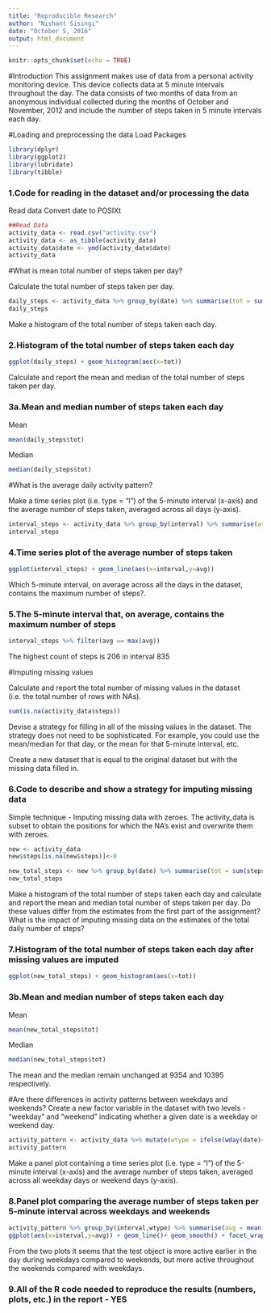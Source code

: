 ---
title: "Reproducible Research"
author: "Nishant Sisingi"
date: "October 5, 2016"
output: html_document
---

```{r setup, include=FALSE}
knitr::opts_chunk$set(echo = TRUE)
```

#Introduction
This assignment makes use of data from a personal activity monitoring device. This device collects data at 5 minute intervals throughout the day. The data consists of two months of data from an anonymous individual collected during the months of October and November, 2012 and include the number of steps taken in 5 minute intervals each day.

#Loading and preprocessing the data
Load Packages
```{r, message=FALSE}
library(dplyr)
library(ggplot2)
library(lubridate)
library(tibble)
```

### 1.Code for reading in the dataset and/or processing the data
Read data
Convert date to POSIXt
```{r}
##Read Data
activity_data <- read.csv("activity.csv")
activity_data <- as_tibble(activity_data)
activity_data$date <- ymd(activity_data$date)
activity_data
```

#What is mean total number of steps taken per day?

Calculate the total number of steps taken per day.

```{r}
daily_steps <- activity_data %>% group_by(date) %>% summarise(tot = sum(steps,na.rm=T))
daily_steps
```

Make a histogram of the total number of steps taken each day.

### 2.Histogram of the total number of steps taken each day
```{r, message=FALSE}
ggplot(daily_steps) + geom_histogram(aes(x=tot))
```

Calculate and report the mean and median of the total number of steps taken per day.

### 3a.Mean and median number of steps taken each day
Mean
```{r}
mean(daily_steps$tot)
```

Median
```{r}
median(daily_steps$tot)
```

#What is the average daily activity pattern?

Make a time series plot (i.e. type = "l") of the 5-minute interval (x-axis) and the average number of steps taken, averaged across all days (y-axis).
```{r}
interval_steps <- activity_data %>% group_by(interval) %>% summarise(avg = mean(steps,na.rm=T))
interval_steps
```

### 4.Time series plot of the average number of steps taken
```{r}
ggplot(interval_steps) + geom_line(aes(x=interval,y=avg))
```

Which 5-minute interval, on average across all the days in the dataset, contains the maximum number of steps?.

### 5.The 5-minute interval that, on average, contains the maximum number of steps
```{r}
interval_steps %>% filter(avg == max(avg))
```
The highest count of steps is 206 in interval 835

#Imputing missing values

Calculate and report the total number of missing values in the dataset (i.e. the total number of rows with NAs).
```{r}
sum(is.na(activity_data$steps))
```

Devise a strategy for filling in all of the missing values in the dataset. The strategy does not need to be sophisticated. For example, you could use the mean/median for that day, or the mean for that 5-minute interval, etc.

Create a new dataset that is equal to the original dataset but with the missing data filled in.

### 6.Code to describe and show a strategy for imputing missing data
Simple technique - Imputing missing data with zeroes. 
The activity_data is subset to obtain the positions for which the NA's exist and overwrite them with zeroes.
```{r}
new <- activity_data
new$steps[is.na(new$steps)]<-0
```
```{r}
new_total_steps <- new %>% group_by(date) %>% summarise(tot = sum(steps))
new_total_steps
```

Make a histogram of the total number of steps taken each day and calculate and report the mean and median total number of steps taken per day. Do these values differ from the estimates from the first part of the assignment? What is the impact of imputing missing data on the estimates of the total daily number of steps?

### 7.Histogram of the total number of steps taken each day after missing values are imputed   
```{r, message=FALSE}
ggplot(new_total_steps) + geom_histogram(aes(x=tot))
```

### 3b.Mean and median number of steps taken each day
Mean
```{r}
mean(new_total_steps$tot)
```

Median
```{r}
median(new_total_steps$tot)
```
The mean and the median remain unchanged at 9354 and 10395 respectively.

#Are there differences in activity patterns between weekdays and weekends?
Create a new factor variable in the dataset with two levels - "weekday" and "weekend" indicating whether a given date is a weekday or weekend day.

```{r}
activity_pattern <- activity_data %>% mutate(wtype = ifelse(wday(date)==1 | wday(date)==7,"weekend","weekday"))
activity_pattern
```

Make a panel plot containing a time series plot (i.e. type = "l") of the 5-minute interval (x-axis) and the average number of steps taken, averaged across all weekday days or weekend days (y-axis).

### 8.Panel plot comparing the average number of steps taken per 5-minute interval across weekdays and weekends
```{r}
activity_pattern %>% group_by(interval,wtype) %>% summarise(avg = mean(steps,na.rm=T)) %>%
ggplot(aes(x=interval,y=avg)) + geom_line()+ geom_smooth() + facet_wrap(~wtype,ncol = 1,nrow = 2) 
```

From the two plots it seems that the test object is more active earlier in the day during weekdays compared to weekends, but more active throughout the weekends compared with weekdays.

### 9.All of the R code needed to reproduce the results (numbers, plots, etc.) in the report - YES





























